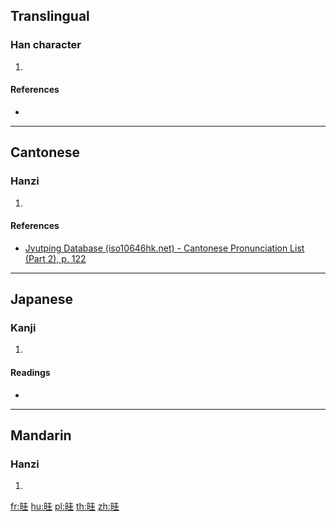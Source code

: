 {{character info/new}}
==Translingual==

===Han character===
{{Han char|rn=72|rad=日|as=06|sn=10|four=|canj=AGG|ids=⿰日圭}}

# {{defn|Han|sort=日06}}

====References====
* {{Han ref|kx=0494.270|dkj=13894|dj=0860.040|hdz=21505.040|uh=6646|ud=26182}}

----

==Cantonese==

===Hanzi===
{{yue-hanzi|jyut=[[kwai1]]|y=kwai1}}

# {{defn|lang=yue|sort=日06}}

====References====
* [http://www.iso10646hk.net/jp/document/download.jsp Jyutping Database (iso10646hk.net) - Cantonese Pronunciation List (Part 2), p. 122]

----

==Japanese==

===Kanji===
{{ja-kanji|grade=|rs=日06}}

# {{defn|lang=ja|sort=日06}}

====Readings====
* {{ja-readings|on=[[かい]] (kai)|kun=[[わかれる]] (wakareru)}}

----

==Mandarin==

===Hanzi===
{{cmn-hanzi|pin=[[kuí]] ([[kui2]])|wg=k'uei<sup>2</sup>}}

# {{defn|lang=cmn|sort=日06}}

[[fr:晆]]
[[hu:晆]]
[[pl:晆]]
[[th:晆]]
[[zh:晆]]